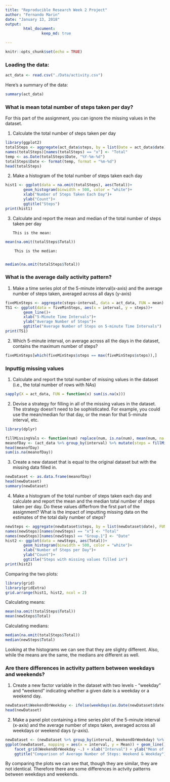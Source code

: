 ```yaml
---
title: "Reproducible Research Week 2 Project"
author: "Fernando Marin"
date: "January 13, 2018"
output: 
        html_document:
                keep_md: true

---
```


```r
knitr::opts_chunk$set(echo = TRUE)
```

### Loading the data:

```r
act_data <- read.csv("./Data/activity.csv")
```
Here's a summary of the data:
```r
summary(act_data)
```

### What is mean total number of steps taken per day?
For this part of the assignment, you can ignore the missing values in the dataset.

 1. Calculate the total number of steps taken per day
```r
library(ggplot2)
totalSteps <- aggregate(act_data$steps, by = list(Date = act_data$date), FUN = sum)
names(totalSteps)[names(totalSteps) == "x"] <- "Total"
temp <- as.Date(totalSteps$Date, "%Y-%m-%d")
totalSteps$Date <- format(temp, format = "%m-%d")
head(totalSteps)
```

 2. Make a histogram of the total number of steps taken each day
```r
hist1 <- ggplot(data = na.omit(totalSteps), aes(Total))+
        geom_histogram(binwidth = 500, color = "white")+
        xlab("Number of Steps Taken Each Day")+
        ylab("Count")+
        ggtitle("Steps")
print(hist1)
```

 3. Calculate and report the mean and median of the total number of steps taken per day
 
        This is the mean:
        
 ```r
 mean(na.omit(totalSteps$Total))
 ```
 
        This is the median:
        
```r
median(na.omit(totalSteps$Total))
```

### What is the average daily activity pattern?

 1. Make a time series plot of the 5-minute interval(x-axis) and the average
 number of steps taken, averaged across all days (y-axis)
 
```r
fiveMinSteps <- aggregate(steps~interval, data = act_data, FUN = mean)
TS1 <- ggplot(data = fiveMinSteps, aes(x = interval, y = steps))+
        geom_line()+
        xlab("5-Minute Time Intervals")+
        ylab("Average Number of Steps")+
        ggtitle("Average Number of Steps on 5-minute Time Intervals")
print(TS1)
```

 2. Which 5-minute interval, on average across all the days in the dataset, 
 contains the maximum number of steps?
 
```r
fiveMinSteps[which(fiveMinSteps$steps == max(fiveMinSteps$steps)),]
```

### Inputtig missing values

 1. Calculate and report the total number of missing values in the dataset (i.e., 
 the total number of rows with NAs)
 
```r
sapply(X = act_data, FUN = function(x) sum(is.na(x)))
```

 2. Devise a strategy for filling in all of the missing values in the dataset. The strategy doesn't need to be sophisticated. For example, you could use the mean/median for that day, or the mean for that 5-minute interval, etc.

```r
library(dplyr)

fillMissingVals <- function(num) replace(num, is.na(num), mean(num, na.rm = TRUE))
meanofDay <- (act_data %>% group_by(interval) %>% mutate(steps = fillMissingVals(steps)))
head(meanofDay)
sum(is.na(meanofDay))
```

 3. Create a new dataset that is equal to the original dataset but with the missing data filled in.
 
```r
newDataset <- as.data.frame(meanofDay)
head(newDataset)
summary(newDataset)
```

 4. Make a histogram of the total number of steps taken each day and calculate and report the mean and the median total number of steps taken per day. Do these values differfrom the first part of the assignment? What is the impact of imputting missing data on the estimates of the total daily number of steps?
 
```r
newSteps <- aggregate(newDataset$steps, by = list(newDataset$date), FUN = sum)
names(newSteps)[names(newSteps) == "x"] <- "Total"
names(newSteps)[names(newSteps) == "Group.1"] <- "Date"
hist2 <- ggplot(data = newSteps, aes(Total))+
        geom_histogram(binwidth = 500, color = "white")+
        xlab("Number of Steps per Day")+
        ylab("Count")+
        ggtitle("Steps with missing values filled in")
print(hist2)
```
Comparing the two plots:

```r
library(grid)
library(gridExtra)
grid.arrange(hist1, hist2, ncol = 2)
```

Calculating means:
```r
mean(na.omit(totalSteps$Total))
mean(newSteps$Total)
```

Calculating medians:
```r
median(na.omit(totalSteps$Total))
median(newSteps$Total)
```
Looking at the histograms we can see that they are slighty different. Also, while the means are the same, the medians are different as well.

### Are there differences in activity pattern between weekdays and weekends?

 1. Create a new factor variable in the dataset with two levels - "weekday" and "weekend" indicating whether a given date is a weekday or a weekend day.
 
```r
newDataset$WeekendOrWeekday <- ifelse(weekdays(as.Date(newDataset$date)) %in% c("Monday", "Tuesday", "Wednesday", "Thursday", "Friday"), "Weekday", "Weekend")
head(newDataset)
```

 2. Make a panel plot containing a time series plot of the 5-minute interval (x-axis) and the average number of steps taken, averaged across all weekdays or weekend days (y-axis). 
 
```r
newDataset <- (newDataset %>% group_by(interval, WeekendOrWeekday) %>% summarise(Mean = mean(steps)))
ggplot(newDataset, mapping = aes(x = interval, y = Mean)) + geom_line() +
    facet_grid(WeekendOrWeekday ~.) + xlab("Interval") + ylab("Mean of Steps") +
    ggtitle("Comparison of Average Number of Steps: Weekend & Weekday")
```

By comparing the plots we can see that, though they are similar, they are not identical. Therefore there are some differences in actvity patterns between weekdays and weekends.

 
 
 
 
 
 
 